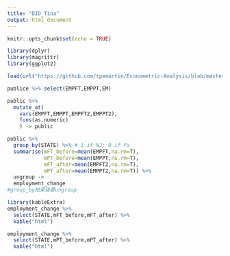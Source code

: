 ```yaml
---
title: "DID_Tina"
output: html_document
---
```


```r
knitr::opts_chunk$set(echo = TRUE)
```

```r
library(dplyr)
library(magrittr)
library(ggplot2)
```

```r
load(url("https://github.com/tpemartin/Econometric-Analysis/blob/master/data/public.rda?raw=true"))
```

```r
publice %>% select(EMPFT,EMPPT,EM)
```

```r
public %>%
  mutate_at(
    vars(EMPFT,EMPPT,EMPFT2,EMPPT2),
    funs(as.numeric)
    ) -> public  
```

```r
public %>% 
  group_by(STATE) %>% # 1 if NJ; 0 if Pa
  summarise(mFT_before=mean(EMPFT,na.rm=T),
            mPT_before=mean(EMPPT,na.rm=T),
            mFT_after=mean(EMPFT2,na.rm=T),
            mPT_after=mean(EMPPT2,na.rm=T)) %>%
  ungroup ->
  employment_change
#group_by結束後要ungroup
```

```r
library(kableExtra)
employment_change %>% 
  select(STATE,mFT_before,mFT_after) %>%
  kable("html")
```

```r
employment_change %>% 
  select(STATE,mPT_before,mPT_after) %>%
  kable("html")
```

